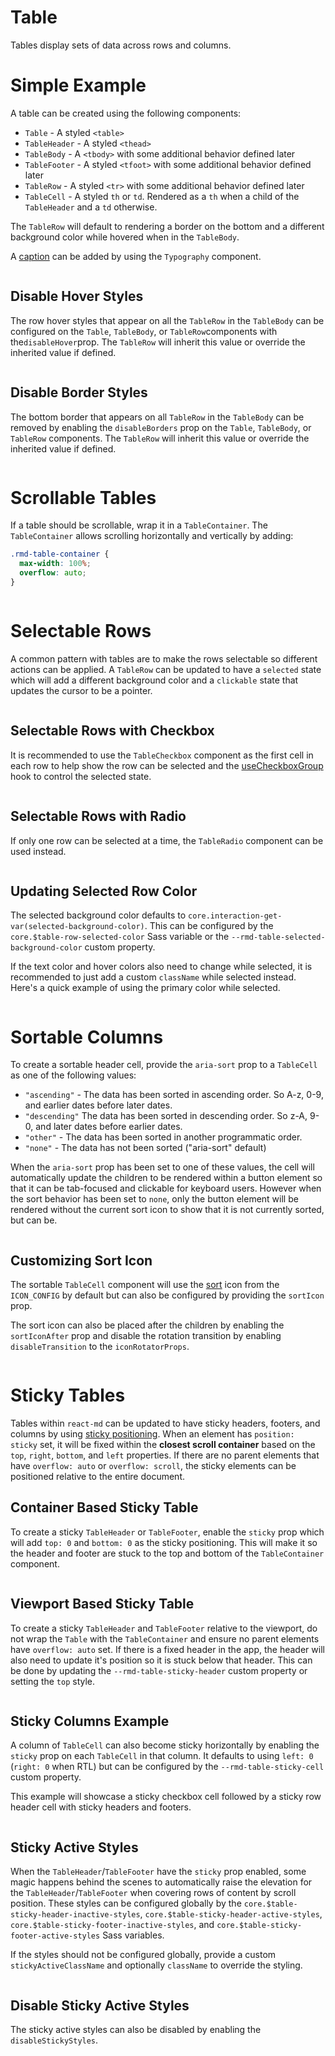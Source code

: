 # Table

Tables display sets of data across rows and columns.

# Simple Example

A table can be created using the following components:

- `Table` - A styled `<table>`
- `TableHeader` - A styled `<thead>`
- `TableBody` - A `<tbody>` with some additional behavior defined later
- `TableFooter` - A styled `<tfoot>` with some additional behavior defined later
- `TableRow` - A styled `<tr>` with some additional behavior defined later
- `TableCell` - A styled `th` or `td`. Rendered as a `th` when a child of the
  `TableHeader` and a `td` otherwise.

The `TableRow` will default to rendering a border on the bottom and a different
background color while hovered when in the `TableBody`.

A [caption](https://developer.mozilla.org/en-US/docs/Web/HTML/Element/caption)
can be added by using the `Typography` component.

```demo source="./SimpleTableExample.tsx"

```

## Disable Hover Styles

The row hover styles that appear on all the `TableRow` in the `TableBody` can be
configured on the `Table`, `TableBody`, or `TableRow`components with
the`disableHover`prop. The `TableRow` will inherit this value or override the
inherited value if defined.

```demo source="./DisableHoverExample.tsx"

```

## Disable Border Styles

The bottom border that appears on all `TableRow` in the `TableBody` can be
removed by enabling the `disableBorders` prop on the `Table`, `TableBody`, or
`TableRow` components. The `TableRow` will inherit this value or override the
inherited value if defined.

```demo source="./DisableBordersExample.tsx"

```

# Scrollable Tables

If a table should be scrollable, wrap it in a `TableContainer`. The
`TableContainer` allows scrolling horizontally and vertically by adding:

```css
.rmd-table-container {
  max-width: 100%;
  overflow: auto;
}
```

```demo source="./ScrollableTableExample.tsx"

```

# Selectable Rows

A common pattern with tables are to make the rows selectable so different
actions can be applied. A `TableRow` can be updated to have a `selected` state
which will add a different background color and a `clickable` state that updates
the cursor to be a pointer.

```demo source="./SelectableRowsExample.tsx"

```

## Selectable Rows with Checkbox

It is recommended to use the `TableCheckbox` component as the first cell in each
row to help show the row can be selected and the
[useCheckboxGroup](/hooks/use-checkbox-group) hook to control the selected
state.

```demo source="./SelectableRowsWithCheckboxExample.tsx"

```

## Selectable Rows with Radio

If only one row can be selected at a time, the `TableRadio` component can be
used instead.

```demo source="./SelectableRowsWithRadioExample.tsx"

```

## Updating Selected Row Color

The selected background color defaults to
`core.interaction-get-var(selected-background-color)`. This can be configured by
the `core.$table-row-selected-color` Sass variable or the
`--rmd-table-selected-background-color` custom property.

If the text color and hover colors also need to change while selected, it is
recommended to just add a custom `className` while selected instead. Here's a
quick example of using the primary color while selected.

```demo source="./UpdatingSelectedRowColorExample.tsx"

```

# Sortable Columns

To create a sortable header cell, provide the `aria-sort` prop to a `TableCell`
as one of the following values:

- `"ascending"` - The data has been sorted in ascending order. So A-z, 0-9, and
  earlier dates before later dates.
- `"descending"` The data has been sorted in descending order. So z-A, 9-0, and
  later dates before earlier dates.
- `"other"` - The data has been sorted in another programmatic order.
- `"none"` - The data has not been sorted ("aria-sort" default)

When the `aria-sort` prop has been set to one of these values, the cell will
automatically update the children to be rendered within a button element so that
it can be tab-focused and clickable for keyboard users. However when the sort
behavior has been set to `none`, only the button element will be rendered
without the current sort icon to show that it is not currently sorted, but can
be.

```demo source="./SortableColumnsExample.tsx"

```

## Customizing Sort Icon

The sortable `TableCell` component will use the
[sort](/customization/icon-config#sort) icon from the `ICON_CONFIG` by default
but can also be configured by providing the `sortIcon` prop.

The sort icon can also be placed after the children by enabling the
`sortIconAfter` prop and disable the rotation transition by enabling
`disableTransition` to the `iconRotatorProps`.

```demo source="./CustomizingSortIconExample.tsx"

```

# Sticky Tables

Tables within `react-md` can be updated to have sticky headers, footers, and
columns by using
[sticky positioning](https://developer.mozilla.org/en-US/docs/Web/CSS/position#sticky_positioning).
When an element has `position: sticky` set, it will be fixed within the
**closest scroll container** based on the `top`, `right`, `bottom`, and `left`
properties. If there are no parent elements that have `overflow: auto` or
`overflow: scroll`, the sticky elements can be positioned relative to the
entire document.

## Container Based Sticky Table

To create a sticky `TableHeader` or `TableFooter`, enable the `sticky` prop
which will add `top: 0` and `bottom: 0` as the sticky positioning. This will
make it so the header and footer are stuck to the top and bottom of the
`TableContainer` component.

```demo source="./ContainerBasedStickyTableExample.tsx"

```

## Viewport Based Sticky Table

To create a sticky `TableHeader` and `TableFooter` relative to the viewport, do
not wrap the `Table` with the `TableContainer` and ensure no parent elements
have `overflow: auto` set. If there is a fixed header in the app, the header
will also need to update it's position so it is stuck below that header. This
can be done by updating the `--rmd-table-sticky-header` custom property or
setting the `top` style.

```demo source="./ViewportBasedStickyTableExample.tsx"

```

## Sticky Columns Example

A column of `TableCell` can also become sticky horizontally by enabling the
`sticky` prop on each `TableCell` in that column. It defaults to using `left: 0`
(`right: 0` when RTL) but can be configured by the `--rmd-table-sticky-cell`
custom property.

This example will showcase a sticky checkbox cell followed by a sticky row
header cell with sticky headers and footers.

```demo source="./StickyColumnsExample.tsx"

```

## Sticky Active Styles

When the `TableHeader`/`TableFooter` have the `sticky` prop enabled, some magic
happens behind the scenes to automatically raise the elevation for the
`TableHeader`/`TableFooter` when covering rows of content by scroll position.
These styles can be configured globally by the
`core.$table-sticky-header-inactive-styles`,
`core.$table-sticky-header-active-styles`,
`core.$table-sticky-footer-inactive-styles`, and
`core.$table-sticky-footer-active-styles` Sass variables.

If the styles should not be configured globally, provide a custom
`stickyActiveClassName` and optionally `className` to override the styling.

```demo source="./StickyActiveStylesExample.tsx"

```

## Disable Sticky Active Styles

The sticky active styles can also be disabled by enabling the
`disableStickyStyles`.

```demo source="./DisableStickyActiveStylesExample.tsx"

```
